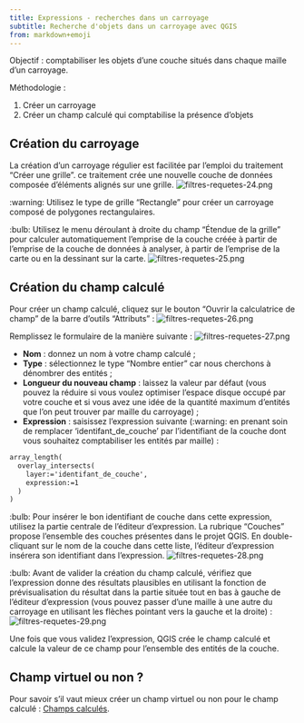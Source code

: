 ```yaml
---
title: Expressions - recherches dans un carroyage
subtitle: Recherche d'objets dans un carroyage avec QGIS
from: markdown+emoji
---
```


Objectif&nbsp;: comptabiliser les objets d'une couche situés dans chaque maille d'un carroyage.

Méthodologie&nbsp;:

1. Créer un carroyage
2. Créer un champ calculé qui comptabilise la présence d'objets

## Création du carroyage

La création d'un carroyage régulier est facilitée par l'emploi du traitement "Créer une grille". ce traitement crée une nouvelle couche de données composée d'éléments alignés sur une grille.
![filtres-requetes-24.png](assets/filtres-requetes-24.png)

:warning: Utilisez le type de grille "Rectangle" pour créer un carroyage composé de polygones rectangulaires.

:bulb: Utilisez le menu déroulant à droite du champ "Étendue de la grille" pour calculer automatiquement l'emprise de la couche créée à partir de l'emprise de la couche de données à analyser, à partir de l'emprise de la carte ou en la dessinant sur la carte.
![filtres-requetes-25.png](assets/filtres-requetes-25.png)


## Création du champ calculé

Pour créer un champ calculé, cliquez sur le bouton "Ouvrir la calculatrice de champ" de la barre d'outils "Attributs"&nbsp;:
![filtres-requetes-26.png](assets/filtres-requetes-26.png)

Remplissez le formulaire de la manière suivante&nbsp;:
![filtres-requetes-27.png](assets/filtres-requetes-27.png)

* **Nom**&nbsp;: donnez un nom à votre champ calculé&nbsp;;
* **Type**&nbsp;: sélectionnez le type "Nombre entier" car nous cherchons à dénombrer des entités&nbsp;;
* **Longueur  du nouveau champ**&nbsp;: laissez la valeur par défaut (vous pouvez la réduire si vous voulez optimiser l'espace disque occupé par votre couche et si vous avez une idée de la quantité maximum d'entités que l'on peut trouver par maille du carroyage)&nbsp;;
* **Expression**&nbsp;: saisissez l'expression suivante (:warning: en prenant soin de remplacer 'identifant_de_couche' par l'identifiant de la couche dont vous souhaitez comptabiliser les entités par maille)&nbsp;:

``` .txt
array_length(
  overlay_intersects(
    layer:='identifant_de_couche',
    expression:=1
  )
)
```

:bulb: Pour insérer le bon identifiant de couche dans cette expression, utilisez la partie centrale de l'éditeur d'expression. La rubrique "Couches" propose l'ensemble des couches présentes dans le projet QGIS. En double-cliquant sur le nom de la couche dans cette liste, l'éditeur d'expression insérera son identifiant dans l'expression.
![filtres-requetes-28.png](assets/filtres-requetes-28.png)

:bulb: Avant de valider la création du champ calculé, vérifiez que l'expression donne des résultats plausibles en utilisant la fonction de prévisualisation du résultat dans la partie située tout en bas à gauche de l'éditeur d'expression (vous pouvez passer d'une maille à une autre du carroyage en utilisant les flèches pointant vers la gauche et la droite)&nbsp;:
![filtres-requetes-29.png](assets/filtres-requetes-29.png)

Une fois que vous validez l'expression, QGIS crée le champ calculé et calcule la valeur de ce champ pour l'ensemble des entités de la couche.

## Champ virtuel ou non ?

Pour savoir s'il vaut mieux créer un champ virtuel ou non pour le champ calculé&nbsp;: [Champs calculés](/qgis/qgis-expressions/expressions-01-champs-calcules).
